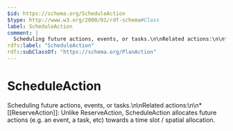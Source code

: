 ```yaml
---
$id: https://schema.org/ScheduleAction
$type: http://www.w3.org/2000/01/rdf-schema#Class
label: ScheduleAction
comment: |
  Scheduling future actions, events, or tasks.\n\nRelated actions:\n\n* [[ReserveAction]]: Unlike ReserveAction, ScheduleAction allocates future actions (e.g. an event, a task, etc) towards a time slot / spatial allocation.
rdfs:label: "ScheduleAction"
rdfs:subClassOf: "https://schema.org/PlanAction"
---
```


# ScheduleAction

Scheduling future actions, events, or tasks.\n\nRelated actions:\n\n* [[ReserveAction]]: Unlike ReserveAction, ScheduleAction allocates future actions (e.g. an event, a task, etc) towards a time slot / spatial allocation.

